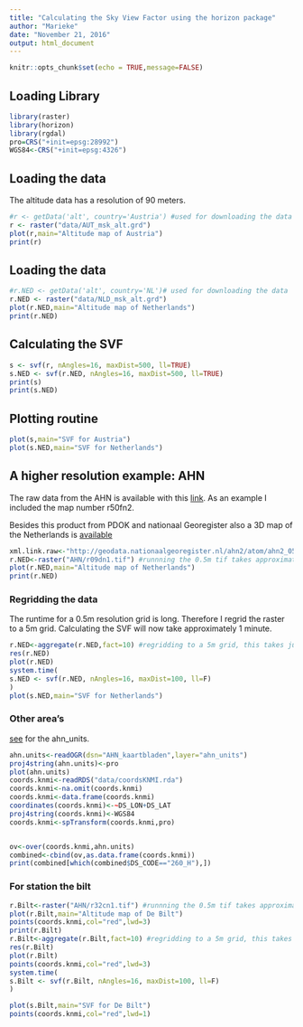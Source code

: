 ```yaml
---
title: "Calculating the Sky View Factor using the horizon package"
author: "Marieke"
date: "November 21, 2016"
output: html_document
---
```


```r
knitr::opts_chunk$set(echo = TRUE,message=FALSE)
```

## Loading Library
```r
library(raster)
library(horizon)
library(rgdal)
pro=CRS("+init=epsg:28992")
WGS84<-CRS("+init=epsg:4326")
```

## Loading the data
The altitude data has a resolution of 90 meters. 
```r
#r <- getData('alt', country='Austria') #used for downloading the data
r <- raster("data/AUT_msk_alt.grd")
plot(r,main="Altitude map of Austria")
print(r)

```

## Loading the data
```r
#r.NED <- getData('alt', country='NL')# used for downloading the data
r.NED <- raster("data/NLD_msk_alt.grd")
plot(r.NED,main="Altitude map of Netherlands")
print(r.NED)

```

## Calculating the SVF

```r
s <- svf(r, nAngles=16, maxDist=500, ll=TRUE)
s.NED <- svf(r.NED, nAngles=16, maxDist=500, ll=TRUE)
print(s)
print(s.NED)
```

## Plotting routine

```r
plot(s,main="SVF for Austria")
plot(s.NED,main="SVF for Netherlands")
```

## A higher resolution example: AHN
The raw data from the AHN is available with this [link](http://geodata.nationaalgeoregister.nl/ahn2/atom/ahn2_05m_ruw.xml). As an example I included the map number r50fn2.

Besides this product from PDOK and nationaal Georegister also a 3D map of the Netherlands is [available](https://www.pdok.nl/nl/producten/pdok-downloads/basisregistratie-topografie/3d-kaart-nl)

```r
xml.link.raw<-"http://geodata.nationaalgeoregister.nl/ahn2/atom/ahn2_05m_ruw.xml" 
r.NED<-raster("AHN/r09dn1.tif") #runnning the 0.5m tif takes approximately 2 hours
plot(r.NED,main="Altitude map of Netherlands")
print(r.NED)
```

### Regridding the data
The runtime for a 0.5m resolution grid is long. Therefore I regrid the raster to a 5m grid. Calculating the SVF will now take approximately 1 minute.
```r
r.NED<-aggregate(r.NED,fact=10) #regridding to a 5m grid, this takes just a minute to run
res(r.NED)
plot(r.NED)
system.time(
s.NED <- svf(r.NED, nAngles=16, maxDist=100, ll=F)
)
plot(s.NED,main="SVF for Netherlands")
```

### Other area's
[see](http://www.ahn.nl/pagina/open-data.html) for the ahn_units. 
```r


ahn.units<-readOGR(dsn="AHN_kaartbladen",layer="ahn_units")
proj4string(ahn.units)<-pro
plot(ahn.units)
coords.knmi<-readRDS("data/coordsKNMI.rda")
coords.knmi<-na.omit(coords.knmi)
coords.knmi<-data.frame(coords.knmi)
coordinates(coords.knmi)<-~DS_LON+DS_LAT
proj4string(coords.knmi)<-WGS84
coords.knmi<-spTransform(coords.knmi,pro)


ov<-over(coords.knmi,ahn.units)
combined<-cbind(ov,as.data.frame(coords.knmi))
print(combined[which(combined$DS_CODE=="260_H"),])
```

### For station the bilt
```r
r.Bilt<-raster("AHN/r32cn1.tif") #runnning the 0.5m tif takes approximately 2 hours
plot(r.Bilt,main="Altitude map of De Bilt")
points(coords.knmi,col="red",lwd=3)
print(r.Bilt)
r.Bilt<-aggregate(r.Bilt,fact=10) #regridding to a 5m grid, this takes just a minute to run
res(r.Bilt)
plot(r.Bilt)
points(coords.knmi,col="red",lwd=3)
system.time(
s.Bilt <- svf(r.Bilt, nAngles=16, maxDist=100, ll=F)
)

plot(s.Bilt,main="SVF for De Bilt")
points(coords.knmi,col="red",lwd=1)
```
